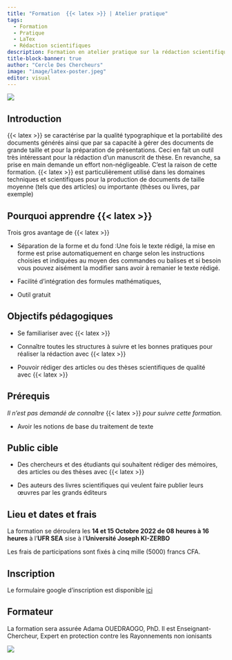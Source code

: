 ```yaml
---
title: "Formation  {{< latex >}} | Atelier pratique"
tags: 
  - Formation
  - Pratique
  - LaTex
  - Rédaction scientifiques
description: Formation en atelier pratique sur la rédaction scientifique avec le logiciel {{< latex >}}. Elle couvrira les bases du code {{< latex >}} pour éditer des documents de qualités excellentes tels que les rapports,mémoires, thèses ou livres.
title-block-banner: true
author: "Cercle Des Chercheurs"
image: "image/latex-poster.jpeg"
editor: visual
---
```


![](image/latex-project-logo.svg)

## Introduction

{{< latex >}} se caractérise par la qualité typographique et la portabilité des documents générés ainsi que par sa capacité à gérer des documents de grande taille et pour la préparation de présentations. Ceci en fait un outil très intéressant pour la rédaction d’un manuscrit de thèse. En revanche, sa prise en main demande un effort non-négligeable. C’est la raison de cette formation. {{< latex >}} est particulièrement utilisé dans les domaines techniques et scientifiques pour la production de documents de taille moyenne (tels que des articles) ou importante (thèses ou livres, par exemple)

## Pourquoi apprendre {{< latex >}}

Trois gros avantage de {{< latex >}}

-   Séparation de la forme et du fond :Une fois le texte rédigé, la mise en forme est prise automatiquement en charge selon les instructions choisies et indiquées au moyen des commandes ou balises et si besoin vous pouvez aisément la modifier sans avoir à remanier le texte rédigé.

-   Facilité d'intégration des formules mathématiques,

-   Outil gratuit

## Objectifs pédagogiques

-   Se familiariser avec {{< latex >}}

-   Connaître toutes les structures à suivre et les bonnes pratiques pour réaliser la rédaction avec {{< latex >}}

-   Pouvoir rédiger des articles ou des thèses scientifiques de qualité avec {{< latex >}}

## Prérequis

*Il n'est pas demandé de connaître* {{< latex >}} *pour suivre cette formation.*

-   Avoir les notions de base du traitement de texte

## Public cible

-   Des chercheurs et des étudiants qui souhaitent rédiger des mémoires, des articles ou des thèses avec {{< latex >}}

-   Des auteurs des livres scientifiques qui veulent faire publier leurs œuvres par les grands éditeurs

## Lieu et dates et frais

La formation se déroulera les **14 et 15 Octobre 2022 de 08 heures à 16 heures** à l'**UFR SEA** sise à l'**Université Joseph KI-ZERBO**

Les frais de participations sont fixés à cinq mille (5000) francs CFA.

## Inscription

Le formulaire google d'inscription est disponible [ici](https://docs.google.com/forms/d/e/1FAIpQLSejRzEUa4UuX47tF2OwT71iSip-P10aprrX2YqwyVoUfUyicg/viewform "S'incrire")

## Formateur

La formation sera assurée Adama OUEDRAOGO, PhD. Il est Enseignant-Chercheur, Expert en protection contre les Rayonnements non ionisants

[![](image/latex-formateur-ouedraogo.png)](https://www.researchgate.net/profile/AdamaOuedraogo3/)

:   
